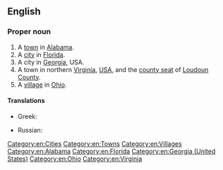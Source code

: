 ==English==

===Proper noun===
{{wikipedia|Leesburg, Virginia}}
{{en-proper noun}}

# A [[town]] in [[Alabama]].
# A [[city]] in [[Florida]].
# A city in [[Georgia]], USA.
# A town in northern [[Virginia]], [[USA]], and the [[county seat]] of [[Loudoun County]].
# A [[village]] in [[Ohio]].

====Translations====
{{trans-top|city}}
* Greek: {{t|el|Λήζμπουργκ}}
{{trans-mid}}
* Russian: {{t|ru|Лисбу́рг|m}}
{{trans-bottom}}

[[Category:en:Cities]]
[[Category:en:Towns]]
[[Category:en:Villages]]
[[Category:en:Alabama]]
[[Category:en:Florida]]
[[Category:en:Georgia (United States)]]
[[Category:en:Ohio]]
[[Category:en:Virginia]]